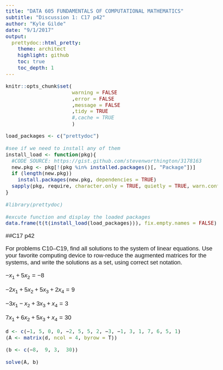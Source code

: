 ```yaml
---
title: "DATA 605 FUNDAMENTALS OF COMPUTATIONAL MATHEMATICS" 
subtitle: "Discussion 1: C17 p42"
author: "Kyle Gilde"
date: "9/1/2017"
output: 
  prettydoc::html_pretty:
    theme: architect
    highlight: github
    toc: true
    toc_depth: 1
---
```

<style type="text/css">
body{
  font-family: Helvetica;
  font-size: 14pt;
}
</style>
<body>
```r
knitr::opts_chunk$set(
                      warning = FALSE
                      ,error = FALSE
                      ,message = FALSE
                      ,tidy = TRUE
                      #,cache = TRUE
                      )
```


```r
load_packages <- c("prettydoc")

#see if we need to install any of them
install_load <- function(pkg){
  #CODE SOURCE: https://gist.github.com/stevenworthington/3178163
  new.pkg <- pkg[!(pkg %in% installed.packages()[, "Package"])]
  if (length(new.pkg)) 
    install.packages(new.pkg, dependencies = TRUE)
  sapply(pkg, require, character.only = TRUE, quietly = TRUE, warn.conflicts = FALSE)
}

#library(prettydoc)

#excute function and display the loaded packages
data.frame(t(t(install_load(load_packages))), fix.empty.names = FALSE)
```

##C17 p42


For problems C10–C19, find all solutions to the system of linear equations. Use your favorite computing device to row-reduce the augmented matrices for the systems, and write the solutions as a set, using correct set notation.

$−x_1 + 5x_2 = −8$

$−2x_1 + 5x_2 + 5x_3 + 2x_4 = 9$

$−3x_1 − x_2 + 3x_3 + x_4 = 3$

$7x_1 + 6x_2 + 5x_3 + x_4 = 30$


```r

d <- c(−1, 5, 0, 0, −2, 5, 5, 2, −3, −1, 3, 1, 7, 6, 5, 1)
(A <- matrix(d, ncol = 4, byrow = T))

(b <- c(−8,  9, 3,  30))

solve(A, b)
```

